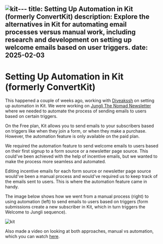 ![kit](https://github.com/user-attachments/assets/316ebc0b-d63c-432a-95af-c3a11dd4c3aa)---
title: Setting Up Automation in Kit (formerly ConvertKit)
description: Explore the alternatives in Kit for automating email processes versus manual work, including research and development on setting up welcome emails based on user triggers.
date: 2025-02-03
---

# Setting Up Automation in Kit (formerly ConvertKit)

This happened a couple of weeks ago, working with [Diveakssh](https://diveaksshschae.com/) on setting up automation in Kit. We were working on [Jungli The Nomad Newsletter](https://newsletter.junglithenomad.com/profile) where we needed to automate the process of sending emails to users based on certain triggers.

On the Free plan, Kit allows you to send emails to your subscribers based on triggers like when they join a form, or when they make a purchase. However, the automation feature is only available on the paid plan.

We required the automation feature to send welcome emails to users based on their first signup to a form source or a newsletter page source. This could've been achieved with the help of incentive emails, but we wanted to make the process more seamless and automated.

Editing incentive emails for each form source or newsletter page source would've been a manual process and would've required us to keep track of the emails sent to users. This is where the automation feature came in handy.

The image below shows how we went from a manual process (right) to using automation (left) to send emails to users based on triggers (form submissions create a new subscriber in Kit, which in turn triggers the Welcome to Jungli sequence).

![kit](https://github.com/user-attachments/assets/79a016da-9aa3-43d5-b380-1b067d075a12)

Also made a video on looking at both approaches, manual vs automation, which you can watch [here](https://youtu.be/Hnbw6f4EfX4).
